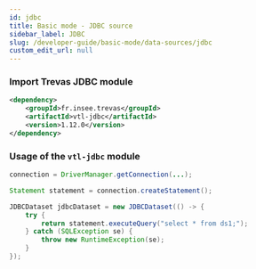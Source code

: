 ```yaml
---
id: jdbc
title: Basic mode - JDBC source
sidebar_label: JDBC
slug: /developer-guide/basic-mode/data-sources/jdbc
custom_edit_url: null
---
```


### Import Trevas JDBC module

```xml
<dependency>
    <groupId>fr.insee.trevas</groupId>
    <artifactId>vtl-jdbc</artifactId>
    <version>1.12.0</version>
</dependency>
```

### Usage of the `vtl-jdbc` module

```java
connection = DriverManager.getConnection(...);

Statement statement = connection.createStatement();

JDBCDataset jdbcDataset = new JDBCDataset(() -> {
    try {
        return statement.executeQuery("select * from ds1;");
    } catch (SQLException se) {
        throw new RuntimeException(se);
    }
});
```
